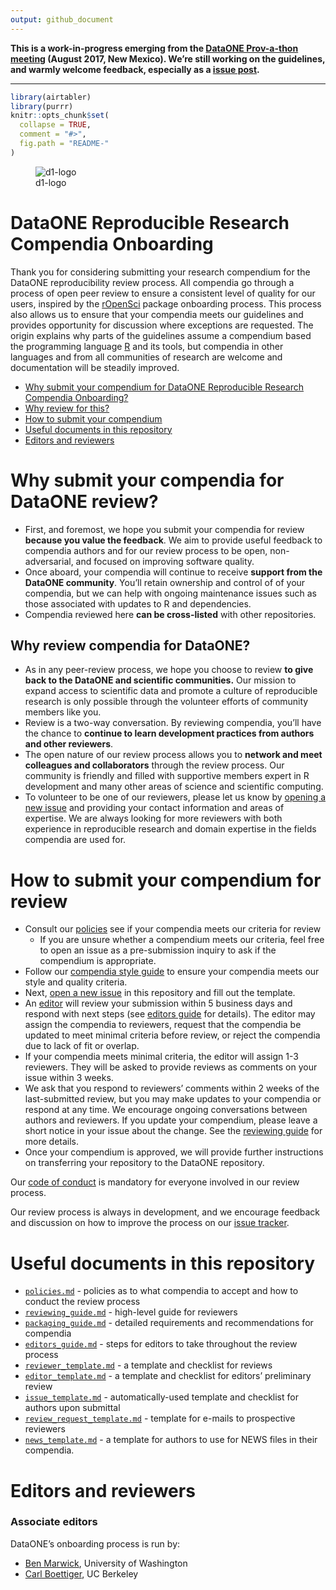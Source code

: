 ```yaml
---
output: github_document
---
```

**This is a work-in-progress emerging from the [DataONE Prov-a-thon meeting](https://dataoneorg.github.io/provathon-2017/) (August 2017, New Mexico). We're still working on the guidelines, and warmly welcome feedback, especially as a [issue post](https://github.com/benmarwick/onboarding-reproducible-compendia/issues/new).**

---

```r
library(airtabler)
library(purrr)
knitr::opts_chunk$set(
  collapse = TRUE,
  comment = "#>",
  fig.path = "README-"
)
```

![d1-logo](d1-logo.jpeg)

# DataONE Reproducible Research Compendia Onboarding

<!-- README.md is generated from README.Rmd. Please edit that file -->

Thank you for considering submitting your research compendium for the DataONE reproducibility review process.
All compendia go through a process of open peer review to ensure a consistent level of quality for our users, inspired by the [rOpenSci](https://ropensci.org/blog/2016/03/28/software-review) package onboarding process.
This process also allows us to ensure that your compendia meets our guidelines and provides opportunity for discussion where exceptions are requested.
The origin explains why parts of the guidelines assume a compendium based the programming language [R](https://www.r-project.org/) and its tools, but compendia in other languages and from all communities of research are welcome and documentation will be steadily improved.

* [Why submit your compendium for DataONE Reproducible Research Compendia Onboarding?](#why-submit)
* [Why review for this?](#why-review)
* [How to submit your compendium](#how-submit)
* [Useful documents in this repository](#files)
* [Editors and reviewers](#editors)

# <a href="#why-submit" name="why-submit"></a>Why submit your compendia for DataONE review?

-   First, and foremost, we hope you submit your compendia for review **because you
    value the feedback**.  We aim to provide useful feedback to compendia authors
    and for our review process to be open, non-adversarial, and focused on
    improving software quality.
-   Once aboard, your compendia will continue to receive **support from the DataONE
    community**.  You'll retain ownership  and control of of your compendia, but we
    can help with ongoing maintenance issues such as those associated with
    updates to R and dependencies.
-   Compendia reviewed here **can be cross-listed** with other repositories.

## <a href="#why-review" name="why-review"></a>Why review compendia for DataONE?

-   As in any peer-review process, we hope you choose to review **to give back
    to the DataONE and scientific communities.**  Our mission to expand
    access to scientific data and promote a culture of reproducible research
    is only possible through the volunteer efforts of community members like you.
-   Review is a two-way conversation. By reviewing compendia, you'll have the
    chance to **continue to learn development practices from authors and
    other reviewers**.
-   The open nature of our review process allows you to **network and meet
    colleagues and collaborators** through the review process.  Our community
    is friendly and filled with supportive members expert in R development and
    many other areas of science and scientific computing.
-   To volunteer to be one of our reviewers, please let us know by [opening a new issue](https://github.com/benmarwick/onboarding-reproducible-compendia/issues/new) and providing your contact
    information and areas of expertise. We are always looking for more reviewers with 
    both experience in reproducible research and domain expertise in the fields compendia are used for.

# <a href="#how-submit" name="how-submit"></a>How to submit your compendium for review

-   Consult our [policies](policies.md) see if your compendia meets our
    criteria for review
    -    If you are unsure whether a compendium meets our criteria, feel free to open
         an issue as a pre-submission inquiry to ask if the compendium is appropriate.
-   Follow our [compendia style guide](packaging_guide.md) to ensure your compendia
  meets our style and quality criteria.
-   Next, [open a new issue](https://github.com/benmarwick/onboarding-reproducible-compendia/issues/new) in
this repository and fill out the template.
-   An [editor](#editors) will review your submission within 5 business
    days and respond with next steps (see [editors guide](editors_guide.md) for details). The editor may assign the compendia to
    reviewers, request that the compendia be updated to meet minimal criteria
    before review, or reject the compendia due to lack of fit or overlap.
-   If your compendia meets minimal criteria, the editor will assign 1-3 reviewers.
    They will be asked to provide reviews as comments on your issue within 3 weeks.
-   We ask that you respond to reviewers' comments within 2 weeks of the
    last-submitted review, but you may make updates to your compendia or respond
    at any time.
    We encourage ongoing conversations between authors and reviewers.
    If you update your compendium, please leave a short notice in your issue about the change.
    See the [reviewing guide](reviewing_guide.md) for more details.
-   Once your compendium is approved, we will provide further instructions on
    transferring your repository to the DataONE repository.

Our [code of conduct](policies.md/#code-of-conduct) is mandatory for everyone
involved in our review process.

Our review process is always in development, and we encourage feedback and discussion
on how to improve the process on our [issue tracker](https://github.com/benmarwick/onboarding-reproducible-compendia/issues/1).

# <a href="#editors" name="editors"></a> Useful documents in this repository

- [`policies.md`](policies.md) - policies as to what compendia to accept and how to conduct the review process
- [`reviewing_guide.md`](reviewing_guide.md) - high-level guide for reviewers
- [`packaging_guide.md`](packaging_guide.md) - detailed requirements and recommendations for compendia
- [`editors_guide.md`](editors_guide.md) - steps for editors to take throughout the review process
- [`reviewer_template.md`](reviewer_template.md) - a template and checklist for reviews
- [`editor_template.md`](editor_template.md) - a template and checklist for editors' preliminary review
- [`issue_template.md`](issue_template.md) - automatically-used template and checklist for authors upon submittal
- [`review_request_template.md`](review_request_template.md) - template for e-mails to prospective reviewers
- [`news_template.md`](news_template.md) - a template for authors to use for NEWS files in their compendia.

# <a href="#editors" name="editors"></a> Editors and reviewers

### Associate editors

DataONE's onboarding process is run by:

* [Ben Marwick](https://github.com/benmarwick/), University of Washington
* [Carl Boettiger](https://github.com/cboettig), UC Berkeley



